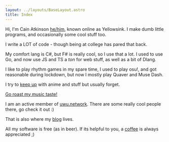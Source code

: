 ```yaml
---
layout: ../layouts/BaseLayout.astro
title: Index
---
```



<IndexTop />

Hi, I'm Cain Atkinson
<a class="tag" href="https://en.pronouns.page/@yellowsink">he/him</a>,
known online as Yellowsink. I make dumb little
programs, and occasionally some cool stuff too.

I write a LOT of code - though being at college has pared that back.

My comfort lang is C#, but F# is really cool, so I use that a lot.
I used to use Go, and now use JS and TS a *ton* for web stuff, as well as a bit of Dlang.

I like to play rhythm games in my spare time, I used to play osu!, and got
reasonable during lockdown, but now I mostly play Quaver and Muse Dash.

I try to [keep up](https://anilist.co/user/yellowsink) with anime and stuff but usually forget.

[Go roast my music taste!](https://www.last.fm/user/Yellowsink)

I am an active member of [uwu.network](https://uwu.yellows.ink).
There are some really cool people there, go check it out :)

That is also where my [blog](https://uwu.network/~sink/blog) lives.

All my software is free (as in beer).
If its helpful to you, a [coffee](https://ko-fi.com/yellowsink) is always appreciated ;)

<IndexDefinition />
